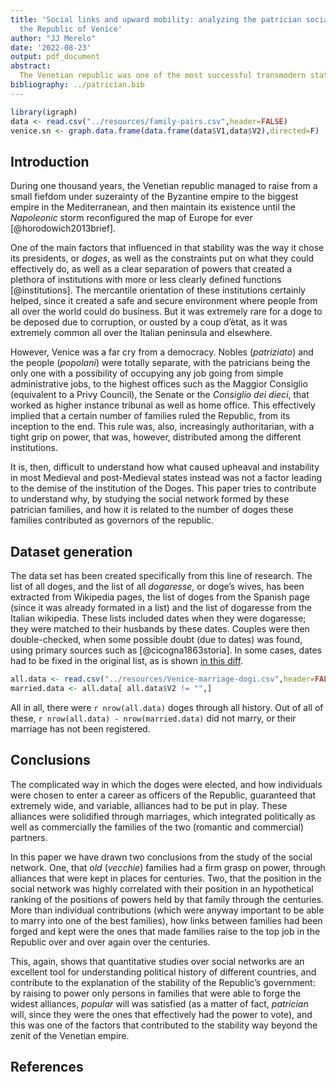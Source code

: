 ```yaml
---
title: 'Social links and upward mobility: analyzing the patrician social network of
  the Republic of Venice'
author: "JJ Merelo"
date: '2022-08-23'
output: pdf_document
abstract:
  The Venetian republic was one of the most successful transmodern states, surviving for a millenium through innovation, commercial cunning, exploitation of colonies and legal stability. Part of the success might be due to its government structure, a republic ruled by a doge chosen among a set of Venetian patrician families. In this paper we analyze the structure of the social network they formed through marriage, and how government was monopolyzed by a relatively small set of families, the one that became patrician first.
bibliography: ../patrician.bib
---
```


```r
library(igraph)
data <- read.csv("../resources/family-pairs.csv",header=FALSE)
venice.sn <- graph.data.frame(data.frame(data$V1,data$V2),directed=F)
```


## Introduction

During one thousand years, the Venetian republic managed to raise from a small fiefdom under suzerainty of the Byzantine empire to the biggest empire in the Mediterranean, and then maintain its existence until the *Napoleonic* storm reconfigured the map of Europe for ever [@horodowich2013brief].

One of the main factors that influenced in that stability was the way it chose its presidents, or *doges*, as well as the constraints put on what they could effectively do, as well as a clear separation of powers that created a plethora of institutions with more or less clearly defined functions [@institutions]. The mercantile orientation of these institutions certainly helped, since it created a safe and secure environment where people from all over the world could do business. But it was extremely rare for a doge to be deposed due to corruption, or ousted by a coup d'ètat, as it was extremely common all over the Italian peninsula and elsewhere.

However, Venice was a far cry from a democracy. Nobles (*patriziato*) and the people (*popolani*) were totally separate, with the patricians being the only one with a possibility of occupying any job going from simple administrative jobs, to the highest offices such as the Maggior Consiglio (equivalent to a Privy Council), the Senate or the *Consiglio dei dieci*, that worked as higher instance tribunal as well as home office. This effectively implied that a certain number of families ruled the Republic, from its inception to the end. This rule was, also, increasingly authoritarian, with a tight grip on power, that was, however, distributed among the different institutions.

It is, then, difficult to understand how what caused upheaval and instability in most Medieval and post-Medieval states instead was not a factor leading to the demise of the institution of the Doges. This paper tries to contribute to understand why, by studying the social network formed by these patrician families, and how it is related to the number of doges these families contributed as governors of the republic.

## Dataset generation

The data set has been created specifically from this line of research. The list of all doges, and the list of all *dogaresse*, or doge's wives, has been extracted from Wikipedia pages, the list of doges from the Spanish page (since it was already formated in a list) and the list of dogaresse from the Italian wikipedia. These lists included dates when they were dogaresse; they were matched to their husbands by these dates. Couples were then double-checked, when some possible doubt (due to dates) was found, using primary sources such as [@cicogna1863storia]. In some cases, dates had to be fixed in the original list, as is shown [in this diff](https://it.wikipedia.org/w/index.php?title=Dogaressa&type=revision&diff=128805136&oldid=127173404).

```r
all.data <- read.csv("../resources/Venice-marriage-dogi.csv",header=FALSE)
married.data <- all.data[ all.data$V2 != "",]
```

All in all, there were `r nrow(all.data)` doges through all history. Out of all of these, `r nrow(all.data) - nrow(married.data)` did not marry, or their marriage has not been registered.

## Conclusions

The complicated way in which the doges were elected, and how individuals were chosen to enter a career as officers of the Republic, guaranteed that extremely wide, and variable, alliances had to be put in play. These alliances were solidified through marriages, which integrated politically as well as commercially the families of the two (romantic and commercial) partners.

In this paper we have drawn two conclusions from the study of the social network. One, that *old* (*vecchie*) families had a firm grasp on power, through alliances that were kept in places for centuries. Two, that the position in the social network was highly correlated with their position in an hypothetical ranking of the positions of powers held by that family through the centuries. More than individual contributions (which were anyway important to be able to marry into one of the best families), how links between families had been forged and kept were the ones that made families raise to the top job in the Republic over and over again over the centuries.

This, again, shows that quantitative studies over social networks are an excellent tool for understanding political history of different countries, and contribute to the explanation of the stability of the Republic's government: by raising to power only persons in families that were able to forge the widest alliances, *popular* will was satisfied (as a matter of fact, *patrician* will, since they were the ones that effectively had the power to vote), and this was one of the factors that contributed to the stability way beyond the zenit of the Venetian empire.



## References